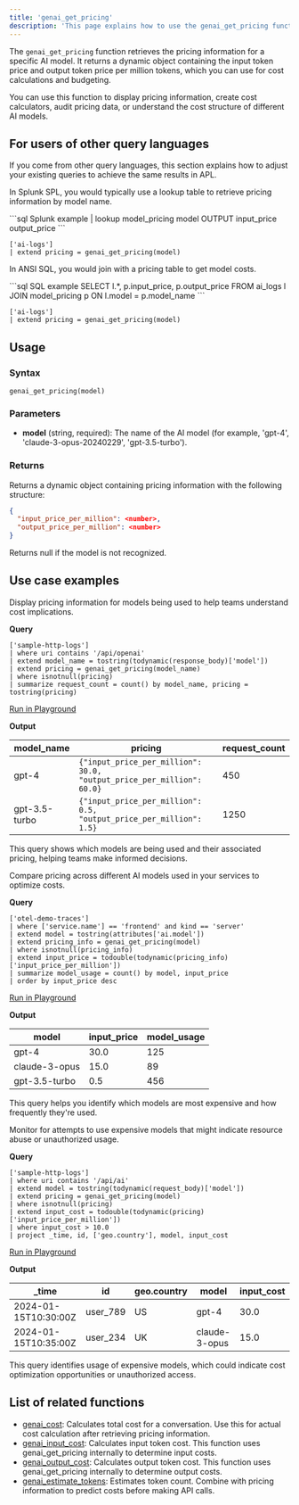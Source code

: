 ```yaml
---
title: 'genai_get_pricing'
description: 'This page explains how to use the genai_get_pricing function in APL.'
---
```


The `genai_get_pricing` function retrieves the pricing information for a specific AI model. It returns a dynamic object containing the input token price and output token price per million tokens, which you can use for cost calculations and budgeting.

You can use this function to display pricing information, create cost calculators, audit pricing data, or understand the cost structure of different AI models.

## For users of other query languages

If you come from other query languages, this section explains how to adjust your existing queries to achieve the same results in APL.

<AccordionGroup>
<Accordion title="Splunk SPL users">

In Splunk SPL, you would typically use a lookup table to retrieve pricing information by model name.

<CodeGroup>
```sql Splunk example
| lookup model_pricing model OUTPUT input_price output_price
```

```kusto APL equivalent
['ai-logs']
| extend pricing = genai_get_pricing(model)
```
</CodeGroup>

</Accordion>
<Accordion title="ANSI SQL users">

In ANSI SQL, you would join with a pricing table to get model costs.

<CodeGroup>
```sql SQL example
SELECT 
  l.*,
  p.input_price,
  p.output_price
FROM ai_logs l
JOIN model_pricing p ON l.model = p.model_name
```

```kusto APL equivalent
['ai-logs']
| extend pricing = genai_get_pricing(model)
```
</CodeGroup>

</Accordion>
</AccordionGroup>

## Usage

### Syntax

```kusto
genai_get_pricing(model)
```

### Parameters

- **model** (string, required): The name of the AI model (for example, 'gpt-4', 'claude-3-opus-20240229', 'gpt-3.5-turbo').

### Returns

Returns a dynamic object containing pricing information with the following structure:
```json
{
  "input_price_per_million": <number>,
  "output_price_per_million": <number>
}
```

Returns null if the model is not recognized.

## Use case examples

<Tabs>
<Tab title="Log analysis">

Display pricing information for models being used to help teams understand cost implications.

**Query**

```kusto
['sample-http-logs']
| where uri contains '/api/openai'
| extend model_name = tostring(todynamic(response_body)['model'])
| extend pricing = genai_get_pricing(model_name)
| where isnotnull(pricing)
| summarize request_count = count() by model_name, pricing = tostring(pricing)
```

[Run in Playground](https://play.axiom.co/axiom-play-qf1k/query?initForm=%7B%22apl%22%3A%22%5B'sample-http-logs'%5D%20%7C%20where%20uri%20contains%20'%2Fapi%2Fopenai'%20%7C%20extend%20model_name%20%3D%20tostring(todynamic(response_body)%5B'model'%5D)%20%7C%20extend%20pricing%20%3D%20genai_get_pricing(model_name)%20%7C%20where%20isnotnull(pricing)%20%7C%20summarize%20request_count%20%3D%20count()%20by%20model_name%2C%20pricing%20%3D%20tostring(pricing)%22%7D)

**Output**

| model_name | pricing | request_count |
|------------|---------|---------------|
| gpt-4 | `{"input_price_per_million": 30.0, "output_price_per_million": 60.0}` | 450 |
| gpt-3.5-turbo | `{"input_price_per_million": 0.5, "output_price_per_million": 1.5}` | 1250 |

This query shows which models are being used and their associated pricing, helping teams make informed decisions.

</Tab>
<Tab title="OpenTelemetry traces">

Compare pricing across different AI models used in your services to optimize costs.

**Query**

```kusto
['otel-demo-traces']
| where ['service.name'] == 'frontend' and kind == 'server'
| extend model = tostring(attributes['ai.model'])
| extend pricing_info = genai_get_pricing(model)
| where isnotnull(pricing_info)
| extend input_price = todouble(todynamic(pricing_info)['input_price_per_million'])
| summarize model_usage = count() by model, input_price
| order by input_price desc
```

[Run in Playground](https://play.axiom.co/axiom-play-qf1k/query?initForm=%7B%22apl%22%3A%22%5B'otel-demo-traces'%5D%20%7C%20where%20%5B'service.name'%5D%20%3D%3D%20'frontend'%20and%20kind%20%3D%3D%20'server'%20%7C%20extend%20model%20%3D%20tostring(attributes%5B'ai.model'%5D)%20%7C%20extend%20pricing_info%20%3D%20genai_get_pricing(model)%20%7C%20where%20isnotnull(pricing_info)%20%7C%20extend%20input_price%20%3D%20todouble(todynamic(pricing_info)%5B'input_price_per_million'%5D)%20%7C%20summarize%20model_usage%20%3D%20count()%20by%20model%2C%20input_price%20%7C%20order%20by%20input_price%20desc%22%7D)

**Output**

| model | input_price | model_usage |
|-------|-------------|-------------|
| gpt-4 | 30.0 | 125 |
| claude-3-opus | 15.0 | 89 |
| gpt-3.5-turbo | 0.5 | 456 |

This query helps you identify which models are most expensive and how frequently they're used.

</Tab>
<Tab title="Security logs">

Monitor for attempts to use expensive models that might indicate resource abuse or unauthorized usage.

**Query**

```kusto
['sample-http-logs']
| where uri contains '/api/ai'
| extend model = tostring(todynamic(request_body)['model'])
| extend pricing = genai_get_pricing(model)
| where isnotnull(pricing)
| extend input_cost = todouble(todynamic(pricing)['input_price_per_million'])
| where input_cost > 10.0
| project _time, id, ['geo.country'], model, input_cost
```

[Run in Playground](https://play.axiom.co/axiom-play-qf1k/query?initForm=%7B%22apl%22%3A%22%5B'sample-http-logs'%5D%20%7C%20where%20uri%20contains%20'%2Fapi%2Fai'%20%7C%20extend%20model%20%3D%20tostring(todynamic(request_body)%5B'model'%5D)%20%7C%20extend%20pricing%20%3D%20genai_get_pricing(model)%20%7C%20where%20isnotnull(pricing)%20%7C%20extend%20input_cost%20%3D%20todouble(todynamic(pricing)%5B'input_price_per_million'%5D)%20%7C%20where%20input_cost%20%3E%2010.0%20%7C%20project%20_time%2C%20id%2C%20%5B'geo.country'%5D%2C%20model%2C%20input_cost%22%7D)

**Output**

| _time | id | geo.country | model | input_cost |
|-------|----|--------------|---------| ----------|
| 2024-01-15T10:30:00Z | user_789 | US | gpt-4 | 30.0 |
| 2024-01-15T10:35:00Z | user_234 | UK | claude-3-opus | 15.0 |

This query identifies usage of expensive models, which could indicate cost optimization opportunities or unauthorized access.

</Tab>
</Tabs>

## List of related functions

- [genai_cost](/apl/scalar-functions/genai-functions/genai-cost): Calculates total cost for a conversation. Use this for actual cost calculation after retrieving pricing information.
- [genai_input_cost](/apl/scalar-functions/genai-functions/genai-input-cost): Calculates input token cost. This function uses genai_get_pricing internally to determine input costs.
- [genai_output_cost](/apl/scalar-functions/genai-functions/genai-output-cost): Calculates output token cost. This function uses genai_get_pricing internally to determine output costs.
- [genai_estimate_tokens](/apl/scalar-functions/genai-functions/genai-estimate-tokens): Estimates token count. Combine with pricing information to predict costs before making API calls.

